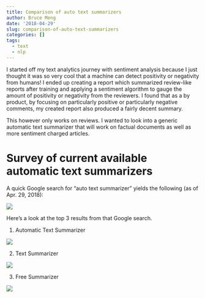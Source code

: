 ```yaml
---
title: Comparison of auto text summarizers
author: Bruce Meng
date: '2018-04-29'
slug: comparison-of-auto-text-summarizers
categories: []
tags:
  - text
  - nlp
---
```


I started off my text analytics journey with sentiment analysis because I just thought it was so very cool that a machine can detect positivity or negativity from humans! I ended up creating a report which summarized review-like reports after training and applying a sentiment algorithm to gauge the amount of positivity or negativity from the reviewers. I found that as a by product, by focusing on particularly positive or particularly negative comments, my created report also produced a fairly decent summary.

This however only works on reviews. I wanted to look into a generic automatic text summarizer that will work on factual documents as well as more sentiment charged articles.

# Survey of current available automatic text summarizers

A quick Google search for "auto text summarizer" yields the following (as of Apr. 29, 2018):

![](/img/autotext/google.search.png)

Here's a look at the top 3 results from that Google search.

1. Automatic Text Summarizer

![](/img/autotext/auto.text.summarizer.png)

2. Text Summarizer

![](/img/autotext/text.summarizer.png)

3. Free Summarizer

![](/img/autotext/free.summarizer.png)
